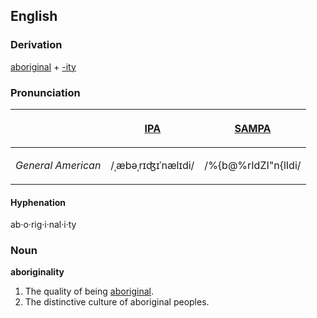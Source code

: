 ==English==

===Derivation===
[[aboriginal]] + [[-ity]]

===Pronunciation===
{| border=1 cellpadding=5
! !! [[w:IPA|IPA]] !! [[w:SAMPA|SAMPA]]
|-
! ''General American''
| /ˌæbəˌrɪʤɪˈnælɪdi/ || /%{b@%rIdZI"n{lIdi/
|}

====Hyphenation====
ab·o·rig·i·nal·i·ty

===Noun===
'''aboriginality'''

# The quality of being [[aboriginal]].
# The distinctive culture of aboriginal peoples.